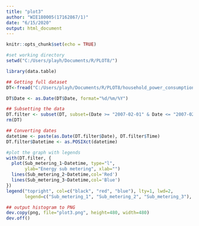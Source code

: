 ---
title: "plot3"
author: "WIE180005(17162867/1)"
date: "6/15/2020"
output: html_document
---

```{r setup, include=FALSE}
knitr::opts_chunk$set(echo = TRUE)
```

```{r plot3}
#set working directory
setwd("C:/Users/playh/Documents/R/PLOT8/")

library(data.table)

## Getting full dataset
DT<-fread("C:/Users/playh/Documents/R/PLOT8/household_power_consumption.txt", na.strings="?")

DT$Date <- as.Date(DT$Date, format="%d/%m/%Y")

## Subsetting the data
DT.filter <- subset(DT, subset=(Date >= "2007-02-01" & Date <= "2007-02-02"))
rm(DT)

## Converting dates
datetime <- paste(as.Date(DT.filter$Date), DT.filter$Time)
DT.filter$Datetime <- as.POSIXct(datetime)

#plot the graph with legends
with(DT.filter, {
  plot(Sub_metering_1~Datetime, type="l",
       ylab="Energy sub metering", xlab="")
  lines(Sub_metering_2~Datetime,col='Red')
  lines(Sub_metering_3~Datetime,col='Blue')
})
legend("topright", col=c("black", "red", "blue"), lty=1, lwd=2,
       legend=c("Sub_metering_1", "Sub_metering_2", "Sub_metering_3"), cex = 0.75)

## output histogram to PNG
dev.copy(png, file="plot3.png", height=480, width=480)
dev.off()
```